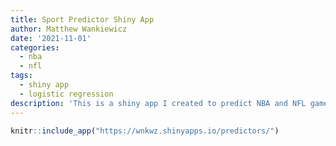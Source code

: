 ```yaml
---
title: Sport Predictor Shiny App
author: Matthew Wankiewicz
date: '2021-11-01'
categories:
  - nba
  - nfl
tags:
  - shiny app
  - logistic regression
description: 'This is a shiny app I created to predict NBA and NFL games. I plan to add tabs for MLB and NHL games as well.'
---
```


```r
knitr::include_app("https://wnkwz.shinyapps.io/predictors/")
```

